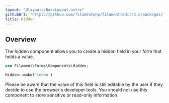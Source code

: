 ```yaml
---
layout: "@layouts/BaseLayout.astro"
githubUrl: "https://github.com/filamentphp/filament/edit/3.x/packages/forms/docs/03-fields/19-hidden.md"
title: Hidden
---
```


## Overview

The hidden component allows you to create a hidden field in your form that holds a value.

```php
use Filament\Forms\Components\Hidden;

Hidden::make('token')
```

Please be aware that the value of this field is still editable by the user if they decide to use the browser's developer tools. You should not use this component to store sensitive or read-only information.
